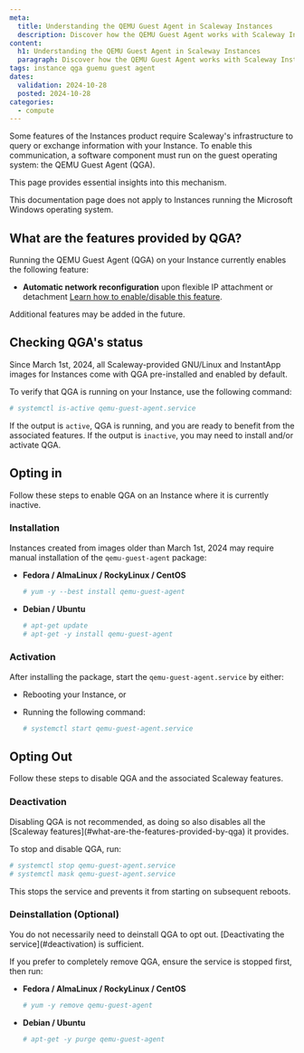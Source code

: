 ```yaml
---
meta:
  title: Understanding the QEMU Guest Agent in Scaleway Instances
  description: Discover how the QEMU Guest Agent works with Scaleway Instances.
content:
  h1: Understanding the QEMU Guest Agent in Scaleway Instances
  paragraph: Discover how the QEMU Guest Agent works with Scaleway Instances.
tags: instance qga guemu guest agent
dates:
  validation: 2024-10-28
  posted: 2024-10-28
categories:
  - compute
---
```


Some features of the Instances product require Scaleway's infrastructure to query or exchange information with your Instance. To enable this communication, a software component must run on the guest operating system: the QEMU Guest Agent (QGA).

This page provides essential insights into this mechanism.

<Message type="note">
  This documentation page does not apply to Instances running the Microsoft Windows operating system.
</Message>

## What are the features provided by QGA?

Running the QEMU Guest Agent (QGA) on your Instance currently enables the following feature:

- **Automatic network reconfiguration** upon flexible IP attachment or detachment [Learn how to enable/disable this feature](/compute/instances/reference-content/understanding-automatic-network-hot-reconfiguration/).

Additional features may be added in the future.

## Checking QGA's status

Since March 1st, 2024, all Scaleway-provided GNU/Linux and InstantApp images for Instances come with QGA pre-installed and enabled by default.

To verify that QGA is running on your Instance, use the following command:

```bash
# systemctl is-active qemu-guest-agent.service
```

If the output is `active`, QGA is running, and you are ready to benefit from the associated features. If the output is `inactive`, you may need to install and/or activate QGA.

## Opting in

Follow these steps to enable QGA on an Instance where it is currently inactive.

### Installation

Instances created from images older than March 1st, 2024 may require manual installation of the `qemu-guest-agent` package:

- **Fedora / AlmaLinux / RockyLinux / CentOS**

  ```bash
  # yum -y --best install qemu-guest-agent
  ```

- **Debian / Ubuntu**

  ```bash
  # apt-get update
  # apt-get -y install qemu-guest-agent
  ```

### Activation

After installing the package, start the `qemu-guest-agent.service` by either:

- Rebooting your Instance, or
- Running the following command:

  ```bash
  # systemctl start qemu-guest-agent.service
  ```

## Opting Out

Follow these steps to disable QGA and the associated Scaleway features.

### Deactivation

<Message type="important">
  Disabling QGA is not recommended, as doing so also disables all the [Scaleway features](#what-are-the-features-provided-by-qga) it provides.
</Message>

To stop and disable QGA, run:

```bash
# systemctl stop qemu-guest-agent.service
# systemctl mask qemu-guest-agent.service
```

This stops the service and prevents it from starting on subsequent reboots.

### Deinstallation (Optional)

<Message type="note">
  You do not necessarily need to deinstall QGA to opt out. [Deactivating the service](#deactivation) is sufficient.
</Message>

If you prefer to completely remove QGA, ensure the service is stopped first, then run:

- **Fedora / AlmaLinux / RockyLinux / CentOS**

  ```bash
  # yum -y remove qemu-guest-agent
  ```

- **Debian / Ubuntu**

  ```bash
  # apt-get -y purge qemu-guest-agent
  ```